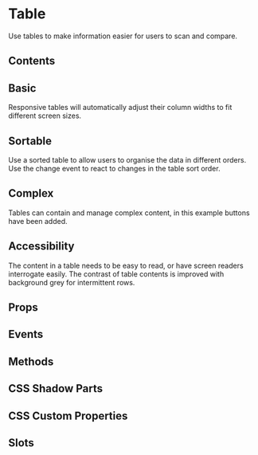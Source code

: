 # Table
Use tables to make information easier for users to scan and compare.

## Contents

## Basic
Responsive tables will automatically adjust their column widths to fit different screen sizes.


<Basic/>

## Sortable
Use a sorted table to allow users to organise the data in different orders. Use the change event to react to changes in the table sort order.

## Complex
Tables can contain and manage complex content, in this example buttons have been added.

## Accessibility
The content in a table needs to be easy to read, or have screen readers interrogate easily. The contrast of table contents is improved with background grey for intermittent rows.

## Props


<Props />

## Events


<Events />

## Methods


<Methods />

## CSS Shadow Parts


<Parts />

## CSS Custom Properties


<CustomProps />

## Slots


<Slots />
